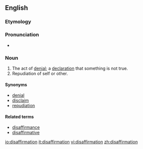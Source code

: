 ==English==

===Etymology===

{{suffix|disaffirm|ation|lang=en}}

===Pronunciation===
* {{a|UK}} {{IPA|/dɪsˌæfɜː(ɹ)ˈmeɪʃən/|lang=en}}

===Noun===
{{en-noun}}

# The act of [[denial]]; a [[declaration]] that something is not true.
# Repudiation of self or other.

====Synonyms====
*[[denial]]
*[[disclaim]]
*[[repudiation]]

====Related terms====
*[[disaffirmance]]
*[[disaffirmative]]

[[io:disaffirmation]]
[[it:disaffirmation]]
[[vi:disaffirmation]]
[[zh:disaffirmation]]